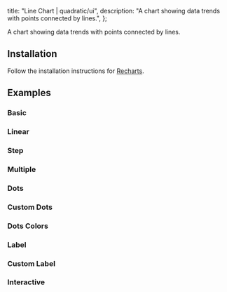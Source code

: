 
  title: "Line Chart | quadratic/ui",
  description: "A chart showing data trends with points connected by lines.",
};

<Title>Line Chart</Title>
<Description>A chart showing data trends with points connected by lines.</Description>
<ComponentPreview id="rechartsLineChart" />

## Installation
<Steps>

<StepTitle>Follow the installation instructions for [Recharts](/docs/charts/recharts/quickstart).</StepTitle>

</Steps>

## Examples

### Basic
<ComponentPreview id="rechartsLineChart" />

### Linear
<ComponentPreview id="rechartsLineChartLinear" />

### Step
<ComponentPreview id="rechartsLineChartStep" />

### Multiple
<ComponentPreview id="rechartsLineChartMultiple" />

### Dots
<ComponentPreview id="rechartsLineChartDots" />

### Custom Dots
<ComponentPreview id="rechartsLineChartCustomDots" />

### Dots Colors
<ComponentPreview id="rechartsLineChartDotsColor" />

### Label
<ComponentPreview id="rechartsLineChartLabel" />

### Custom Label
<ComponentPreview id="rechartsLineChartCustomLabel" />

### Interactive
<ComponentPreview id="rechartsLineChartInteractive" previewContainerClassName="p-0 md:p-0" />

<Footer previousLabel="Bar Chart" previousHref="/docs/charts/recharts/bar-chart" nextLabel="Pie Chart" nextHref="/docs/charts/recharts/pie-chart" />
